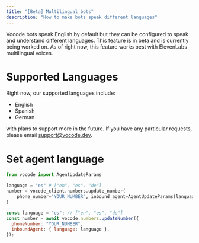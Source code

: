 ```yaml
---
title: "[Beta] Multilingual bots"
description: "How to make bots speak different languages"
---
```


Vocode bots speak English by default but they can be configured to speak and understand
different languages. This feature is in beta and is currently being worked on. As of right now,
this feature works best with ElevenLabs multilingual voices.

# Supported Languages

Right now, our supported languages include:

- English
- Spanish
- German

with plans to support more in the future. If you have any particular requests, please email support@vocode.dev.

# Set agent language

<CodeGroup>

```python Python
from vocode import AgentUpdateParams

language = "es" # ["en", "es", "de"]
number = vocode_client.numbers.update_number(
    phone_number="YOUR_NUMBER", inbound_agent=AgentUpdateParams(language=language)
)
```

```javascript TypeScript
const language = "es"; // ["en", "es", "de"]
const number = await vocode.numbers.updateNumber({
  phoneNumber: "YOUR_NUMBER",
  inboundAgent: { language: language },
});
```

</CodeGroup>
